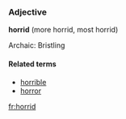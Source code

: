 ===Adjective===
'''horrid''' (more horrid, most horrid)

Archaic: Bristling

====Related terms====
*[[horrible]]
*[[horror]]

[[fr:horrid]]